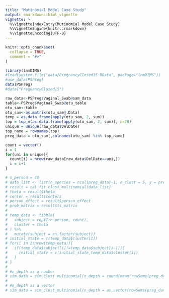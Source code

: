 ```yaml
---
title: "Mutinomial Model Case Study"
output: rmarkdown::html_vignette
vignette: >
  %\VignetteIndexEntry{Mutinomial Model Case Study}
  %\VignetteEngine{knitr::rmarkdown}
  %\VignetteEncoding{UTF-8}
---
```


```r
knitr::opts_chunk$set(
  collapse = TRUE,
  comment = "#>"
)
```

```r
library(lnmDIMS)
#load(system.file("data/PregnancyClosed15.RData", package="lnmDIMS"))
#use_data(PSPreg)
data(PSPreg)
#data("PregnancyClosed15")
```



```r
raw_data<-PSPreg$Vaginal_Swab@sam_data
table<-PSPreg$Vaginal_Swab@otu_table
otu_sam<-table
otu_sam<-as.matrix(otu_sam@.Data)
temp = as.data.frame(apply(otu_sam, 2, sum))
top = top_n(as.data.frame(apply(otu_sam, 2, sum)), n=20)
unique = unique(raw_data$DelDate)
top_name = rownames(top)
preg_data = otu_sam[,colnames(otu_sam) %in% top_name]

count = vector()
i = 1
for(uni in unique){
  count[i] = nrow(raw_data[raw_data$DelDate==uni,])
  i = i+1
}
```

```r
# n_person = 40
# data_list <- list(n_species = ncol(preg_data)-1, n_clust = 5, y = preg_data, n_person = 40,count = count)
# result = cal_fit_clust_multinomial(data_list)
# theta = result$theta
# center = result$centers
# person_effect = result$person_effect
# prob_matrix = result$ts_matrix
# 
# temp_data <- tibble(
#   subject = rep(1:n_person, count),
#   cluster = theta
# ) %>%
#   mutate(subject = as.factor(subject))
# initial_state = c(temp_data$cluster[1])
# for(i in 2:nrow(temp_data)){
#   if(temp_data$subject[i]!=temp_data$subject[i-1]){
#     initial_state = c(initial_state,temp_data$cluster[i])
#   }
# }
# 
# #n_depth as a number
# sim_data = sim_clust_multinomial(n_depth = round(mean(rowSums(preg_data)),0), n_species = ncol(preg_data), prob_matrix, length(count), count ,initial_state, center,sigma, person_effect)
# 
# #n_depth as a vector
# sim_data = sim_clust_multinomial(n_depth = as.vector(rowSums(preg_data)), n_species = ncol(preg_data), prob_matrix, length(count), count ,initial_state, center,sigma, person_effect)
```

